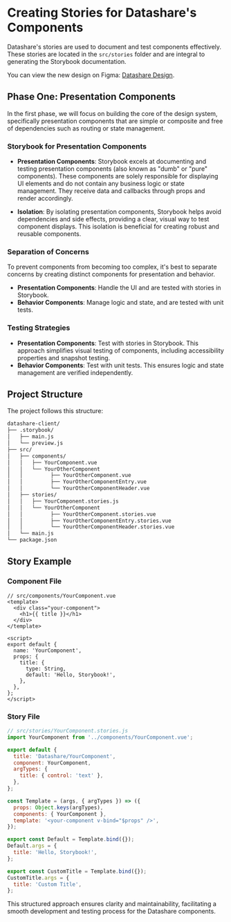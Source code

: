 # Creating Stories for Datashare's Components

Datashare's stories are used to document and test components effectively. These stories are located in the `src/stories` folder and are integral to generating the Storybook documentation.

You can view the new design on Figma: [Datashare Design](https://www.figma.com/design/zuUb7ndAVzky62jhRP1edJ/Datashare).

## Phase One: Presentation Components

In the first phase, we will focus on building the core of the design system, specifically presentation components that are simple or composite and free of dependencies such as routing or state management.

### Storybook for Presentation Components

- **Presentation Components**: Storybook excels at documenting and testing presentation components (also known as "dumb" or "pure" components). These components are solely responsible for displaying UI elements and do not contain any business logic or state management. They receive data and callbacks through props and render accordingly.

- **Isolation**: By isolating presentation components, Storybook helps avoid dependencies and side effects, providing a clear, visual way to test component displays. This isolation is beneficial for creating robust and reusable components.

### Separation of Concerns

To prevent components from becoming too complex, it's best to separate concerns by creating distinct components for presentation and behavior.

- **Presentation Components**: Handle the UI and are tested with stories in Storybook.
- **Behavior Components**: Manage logic and state, and are tested with unit tests.

### Testing Strategies

- **Presentation Components**: Test with stories in Storybook. This approach simplifies visual testing of components, including accessibility properties and snapshot testing.
- **Behavior Components**: Test with unit tests. This ensures logic and state management are verified independently.

## Project Structure

The project follows this structure:

```sh
datashare-client/
├── .storybook/
│   ├── main.js
│   └── preview.js
├── src/
│   ├── components/
│   │   ├── YourComponent.vue
│   │   └── YourOtherComponent
│   │         ├── YourOtherComponent.vue
│   │         ├── YourOtherComponentEntry.vue
│   │         └── YourOtherComponentHeader.vue
│   ├── stories/
│   │   ├── YourComponent.stories.js
│   │   └── YourOtherComponent
│   │         ├── YourOtherComponent.stories.vue
│   │         ├── YourOtherComponentEntry.stories.vue
│   │         └── YourOtherComponentHeader.stories.vue
│   └── main.js
└── package.json
```

## Story Example

### Component File

```vue
// src/components/YourComponent.vue
<template>
  <div class="your-component">
    <h1>{{ title }}</h1>
  </div>
</template>

<script>
export default {
  name: 'YourComponent',
  props: {
    title: {
      type: String,
      default: 'Hello, Storybook!',
    },
  },
};
</script>
```

### Story File

```js
// src/stories/YourComponent.stories.js
import YourComponent from '../components/YourComponent.vue';

export default {
  title: 'Datashare/YourComponent',
  component: YourComponent,
  argTypes: {
    title: { control: 'text' },
  },
};

const Template = (args, { argTypes }) => ({
  props: Object.keys(argTypes),
  components: { YourComponent },
  template: '<your-component v-bind="$props" />',
});

export const Default = Template.bind({});
Default.args = {
  title: 'Hello, Storybook!',
};

export const CustomTitle = Template.bind({});
CustomTitle.args = {
  title: 'Custom Title',
};
```

This structured approach ensures clarity and maintainability, facilitating a smooth development and testing process for the Datashare components.

